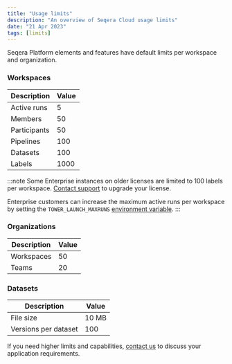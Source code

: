 ```yaml
---
title: "Usage limits"
description: "An overview of Seqera Cloud usage limits"
date: "21 Apr 2023"
tags: [limits]
---
```


Seqera Platform elements and features have default limits per workspace and organization.

### Workspaces

| Description  | Value |
| ------------ | ----- |
| Active runs  | 5     |
| Members      | 50    |
| Participants | 50    |
| Pipelines    | 100   |
| Datasets     | 100   |
| Labels       | 1000  |

:::note 
Some Enterprise instances on older licenses are limited to 100 labels per workspace. [Contact support](mailto:support@seqera.io) to upgrade your license.

Enterprise customers can increase the maximum active runs per workspace by setting the `TOWER_LAUNCH_MAXRUNS` [environment variable](../enterprise/configuration/overview.mdx#basic-configuration).
:::

### Organizations

| Description | Value |
| ----------- | ----- |
| Workspaces  | 50    |
| Teams       | 20    |

### Datasets

| Description          | Value |
| -------------------- | ----- |
| File size            | 10 MB |
| Versions per dataset | 100   |

If you need higher limits and capabilities, [contact us](https://seqera.io/contact-us/) to discuss your application requirements.

